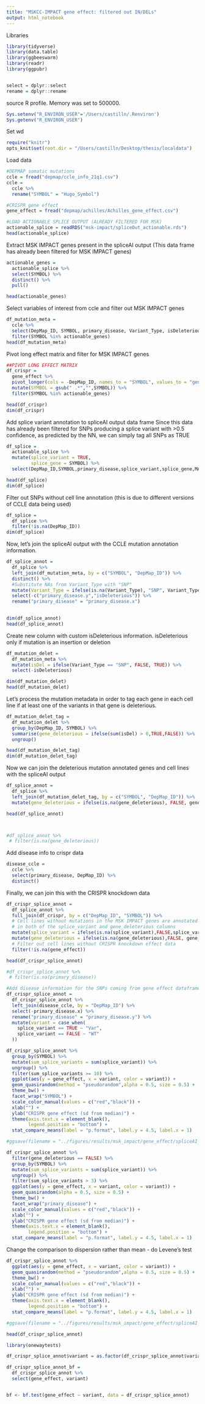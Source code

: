 ```yaml
---
title: "MSKCC-IMPACT gene effect: filtered out IN/DELs"
output: html_notebook
---
```


Libraries
```r
library(tidyverse)
library(data.table)
library(ggbeeswarm)
library(readr)
library(ggpubr)


select = dplyr::select
rename = dplyr::rename
```

source R profile. Memory was set to 500000.
```r
Sys.setenv("R_ENVIRON_USER"='/Users/castilln/.Renviron')
Sys.getenv("R_ENVIRON_USER")

```

Set wd 
```r
require("knitr")
opts_knit$set(root.dir = "/Users/castilln/Desktop/thesis/localdata")
```

Load data
```r
#DEPMAP somatic mutations
ccle = fread("depmap/ccle_info_21q1.csv")
ccle = 
  ccle %>% 
  rename("SYMBOL" = "Hugo_Symbol")

#CRISPR gene effect
gene_effect = fread("depmap/achilles/Achilles_gene_effect.csv")

#LOAD ACTIONABLE SPLICE OUTPUT (ALREADY FILTERED FOR MSK) 
actionable_splice = readRDS("msk-impact/spliceOut_actionable.rds")
head(actionable_splice)
```


Extract MSK IMPACT genes present in the spliceAI output
(This data frame has already been filtered for MSK IMPACT genes)
```r
actionable_genes =
  actionable_splice %>% 
  select(SYMBOL) %>% 
  distinct() %>% 
  pull()

head(actionable_genes)
```


Select variables of interest from ccle and filter out MSK IMPACT genes
```r
df_mutation_meta = 
  ccle %>% 
  select(DepMap_ID, SYMBOL, primary_disease, Variant_Type, isDeleterious) %>% 
  filter(SYMBOL %in% actionable_genes)
head(df_mutation_meta)
```

Pivot long effect matrix and filter for MSK IMPACT genes
```r
##PIVOT LONG EFFECT MATRIX
df_crispr = 
  gene_effect %>% 
  pivot_longer(cols = -DepMap_ID, names_to = "SYMBOL", values_to = "gene_effect") %>% 
  mutate(SYMBOL = gsub(" .*","",SYMBOL)) %>% 
  filter(SYMBOL %in% actionable_genes)

head(df_crispr)
dim(df_crispr)
```

Add splice variant annotation to spliceAI output data frame
Since this data has already been filtered for SNPs producing a splice variant with >0.5 confidence, as predicted by the NN, we can simply tag all SNPs as TRUE
```r
df_splice = 
  actionable_splice %>% 
  mutate(splice_variant = TRUE,
         splice_gene = SYMBOL) %>%
  select(DepMap_ID,SYMBOL,primary_disease,splice_variant,splice_gene,MAX_PROBABILITY, exon_intron)

head(df_splice)
dim(df_splice)
```

Filter out SNPs without cell line annotation (this is due to different versions of CCLE data being used)
```r
df_splice = 
  df_splice %>% 
  filter(!is.na(DepMap_ID))
dim(df_splice)
```

Now, let's join the spliceAI output with the CCLE mutation annotation information.
```r
df_splice_annot = 
  df_splice %>% 
  left_join(df_mutation_meta, by = c("SYMBOL", "DepMap_ID")) %>% 
  distinct() %>%
  #Substitute NAs from Variant_Type with "SNP"
  mutate(Variant_Type = ifelse(is.na(Variant_Type), "SNP", Variant_Type)) %>% 
  select(-c("primary_disease.y","isDeleterious")) %>% 
  rename("primary_disease" = "primary_disease.x")
  

dim(df_splice_annot)
head(df_splice_annot)
```

Create new column with custom isDeleterious information. isDeleterious only if mutation is an insertion or deletion
```r
df_mutation_delet = 
  df_mutation_meta %>% 
  mutate(isDel = ifelse(Variant_Type == "SNP", FALSE, TRUE)) %>% 
  select(-isDeleterious)

dim(df_mutation_delet)
head(df_mutation_delet)
```


Let's process the mutation metadata in order to tag each gene in each cell line if at least one of the variants in that gene is deleterious.
```r
df_mutation_delet_tag =
  df_mutation_delet %>% 
  group_by(DepMap_ID, SYMBOL) %>% 
  summarise(gene_deleterious = ifelse(sum(isDel) > 0,TRUE,FALSE)) %>% 
  ungroup()

head(df_mutation_delet_tag)
dim(df_mutation_delet_tag)
```

Now we can join the deleterious mutation annotated genes and cell lines with the spliceAI output
```r
df_splice_annot = 
  df_splice %>% 
  left_join(df_mutation_delet_tag, by = c("SYMBOL", "DepMap_ID")) %>% 
  mutate(gene_deleterious = ifelse(is.na(gene_deleterious), FALSE, gene_deleterious))

head(df_splice_annot)



#df_splice_annot %>% 
 # filter(is.na(gene_deleterious))
```
Add disease info to crispr data
```r
disease_ccle = 
  ccle %>% 
  select(primary_disease, DepMap_ID) %>% 
  distinct()
```

Finally, we can join this with the CRISPR knockdown data
```r
df_crispr_splice_annot = 
  df_splice_annot %>% 
  full_join(df_crispr, by = c("DepMap_ID", "SYMBOL")) %>% 
  # Cell lines without mutations in the MSK IMPACT genes are annotated as FALSE 
  # in both of the splice_variant and gene_deleterious columns
  mutate(splice_variant = ifelse(is.na(splice_variant),FALSE,splice_variant)) %>% 
  mutate(gene_deleterious = ifelse(is.na(gene_deleterious),FALSE, gene_deleterious)) %>%
  # Filter out cell lines without CRISPR knockdown effect data
  filter(!is.na(gene_effect)) 

head(df_crispr_splice_annot)

#df_crispr_splice_annot %>% 
 # filter(is.na(primary_disease))

#Add disease information for the SNPs coming from gene effect dataframe 
df_crispr_splice_annot = 
  df_crispr_splice_annot %>% 
  left_join(disease_ccle, by = "DepMap_ID") %>% 
  select(-primary_disease.x) %>% 
  rename("primary_disease" = "primary_disease.y") %>% 
  mutate(variant = case_when(
    splice_variant == TRUE ~ "Var", 
    splice_variant == FALSE ~ "WT"
  ))
```

```r
df_crispr_splice_annot %>% 
  group_by(SYMBOL) %>% 
  mutate(sum_splice_variants = sum(splice_variant)) %>% 
  ungroup() %>%
  filter(sum_splice_variants >= 10) %>% 
  ggplot(aes(y = gene_effect, x = variant, color = variant)) + 
  geom_quasirandom(method = "pseudorandom",alpha = 0.5, size = 0.5) + 
  theme_bw() +
  facet_wrap("SYMBOL") +
  scale_color_manual(values = c("red","black")) +
  xlab("") +
  ylab("CRISPR gene effect (sd from median)") +
  theme(axis.text.x = element_blank(),
        legend.position = "bottom") + 
  stat_compare_means(label = "p.format", label.y = 4.5, label.x = 1)

#ggsave(filename = "../figures/results/msk_impact/gene_effect/spliceAI_out_05_actionable_geneEffect_filteroutINDELs_wilcoxon.png", height = 10, width = 10)
```

```r
df_crispr_splice_annot %>% 
  filter(gene_deleterious == FALSE) %>%
  group_by(SYMBOL) %>% 
  mutate(sum_splice_variants = sum(splice_variant)) %>% 
  ungroup() %>%
  filter(sum_splice_variants > 3) %>% 
  ggplot(aes(y = gene_effect, x = variant, color = variant)) + 
  geom_quasirandom(alpha = 0.5, size = 0.5) + 
  theme_bw() +
  facet_wrap("primary_disease") +
  scale_color_manual(values = c("red","black")) +
  xlab("") +
  ylab("CRISPR gene effect (sd from median)") +
  theme(axis.text.x = element_blank(),
        legend.position = "bottom") + 
  stat_compare_means(label = "p.format", label.y = 4.5, label.x = 1)
```
Change the comparison to dispersion rather than mean - do Levene's test 
```r
df_crispr_splice_annot %>% 
  ggplot(aes(y = gene_effect, x = variant, color = variant)) + 
  geom_quasirandom(method = "pseudorandom",alpha = 0.5, size = 0.5) + 
  theme_bw() +
  scale_color_manual(values = c("red","black")) +
  xlab("") +
  ylab("CRISPR gene effect (sd from median)") +
  theme(axis.text.x = element_blank(),
        legend.position = "bottom") + 
  stat_compare_means(label = "p.format", label.y = 4.5, label.x = 1)

#ggsave(filename = "../figures/results/msk_impact/gene_effect/spliceAI_out_05_actionable_geneEffect_filteroutINDELs_wilcoxon.png", height = 10, width = 10)
```

```r
head(df_crispr_splice_annot)
```


```r
library(onewaytests)

df_crispr_splice_annot$variant = as.factor(df_crispr_splice_annot$variant)

df_crispr_splice_annot_bf = 
  df_crispr_splice_annot %>% 
  select(gene_effect, variant)


bf <- bf.test(gene_effect ~ variant, data = df_crispr_splice_annot)
```


